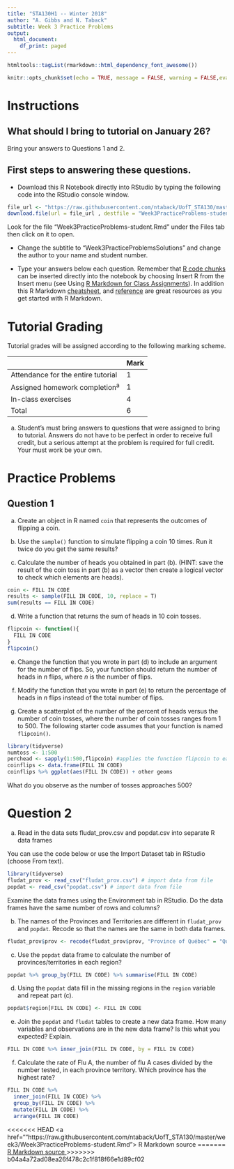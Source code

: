 ```yaml
---
title: "STA130H1 -- Winter 2018"
author: "A. Gibbs and N. Taback"
subtitle: Week 3 Practice Problems
output:
  html_document:
    df_print: paged
---
```


```r
htmltools::tagList(rmarkdown::html_dependency_font_awesome())

knitr::opts_chunk$set(echo = TRUE, message = FALSE, warning = FALSE,eval = FALSE)
```

# Instructions

## What should I bring to tutorial on January 26?

Bring your answers to Questions 1 and 2.

## First steps to answering these questions.

- Download this R Notebook directly into RStudio by typing the following code into the RStudio console window.   

```r
file_url <- "https://raw.githubusercontent.com/ntaback/UofT_STA130/master/week3/Week3PracticeProblems-student.Rmd"
download.file(url = file_url , destfile = "Week3PracticeProblems-student.Rmd")
```

Look for the file "Week3PracticeProblems-student.Rmd" under the Files tab then click on it to open.

- Change the subtitle to "Week3PracticeProblemsSolutions" and change the author to your name and student number.

- Type your answers below each question.  Remember that [R code chunks](http://rmarkdown.rstudio.com/authoring_rcodechunks.html) can be inserted directly into the notebook by choosing Insert R from the Insert menu (see Using [R Markdown for Class Assignments](https://ntaback.github.io/UofT_STA130/Rmarkdownforclassreports.html)). In addition this R Markdown [cheatsheet](http://www.rstudio.com/wp-content/uploads/2016/03/rmarkdown-cheatsheet-2.0.pdf), and [reference](http://www.rstudio.com/wp-content/uploads/2015/03/rmarkdown-reference.pdf) are great resources as you get started with R Markdown. 

# Tutorial Grading

Tutorial grades will be assigned according to the following marking scheme.

|                                    | Mark |
|------------------------------------|------|
| Attendance for the entire tutorial | 1    |
| Assigned homework completion^a^    | 1    |
| In-class exercises                 | 4    |
| Total                              | 6    |

a. Student's must bring answers to questions that were assigned to bring to tutorial.  Answers do not have to be perfect in order to receive full credit, but a serious attempt at the problem is required for full credit.  Your must work be your own.

# Practice Problems

## Question 1

(a)  Create an object in R named `coin` that represents the outcomes of flipping a coin.

(b)  Use the `sample()` function to simulate flipping a coin 10 times.  Run it twice do you get the same results?

(c)  Calculate the number of heads you obtained in part (b).  (HINT: save the result of the coin toss in part (b) as a vector then create a logical vector to check which elements are heads).

```r
coin <- FILL IN CODE
results <- sample(FILL IN CODE, 10, replace = T)
sum(results == FILL IN CODE)
```


(d)  Write a function that returns the sum of heads in 10 coin tosses.

```r
flipcoin <- function(){
  FILL IN CODE
}
flipcoin()
```

(e) Change the function that you wrote in part (d) to include an argument for the number of flips.  So, your function should return the number of heads in $n$ flips, where $n$ is the number of flips.


(f) Modify the function that you wrote in part (e) to return the percentage of heads in $n$ flips instead of the total number of flips.


(g) Create a scatterplot of the number of the percent of heads versus the number of coin tosses, where the number of coin tosses ranges from 1 to 500. The following starter code assumes that your function is named `flipcoin()`.


```r
library(tidyverse)
numtoss <- 1:500
perchead <- sapply(1:500,flipcoin) #applies the function flipcoin to each element of 1:500
coinflips <- data.frame(FILL IN CODE)
coinflips %>% ggplot(aes(FILL IN CODE)) + other geoms
```

What do you observe as the number of tosses approaches 500?


# Question 2

(a) Read in the data sets fludat_prov.csv and popdat.csv into separate R data frames

You can use the code below or use the Import Dataset tab in RStudio (choose From text).

```r
library(tidyverse)
fludat_prov <- read_csv("fludat_prov.csv") # import data from file
popdat <- read_csv("popdat.csv") # import data from file
```

Examine the data frames using the Environment tab in RStudio.  Do the data frames have the same number of rows and columns? 


(b) The names of the Provinces and Territories are different in `fludat_prov` and `popdat`.  Recode so that the names are the same in both data frames.


```r
fludat_prov$prov <- recode(fludat_prov$prov, "Province of Québec" = "Quebec", FILL IN CODE)
```


(c)  Use the `popdat` data frame to calculate the number of provinces/territories in each region?


```r
popdat %>% group_by(FILL IN CODE) %>% summarise(FILL IN CODE)
```


(d) Using the `popdat` data fill in the missing regions in the `region` variable and repeat part (c).

```r
popdat$region[FILL IN CODE] <- FILL IN CODE 
```

(e) Join the `popdat` and `fludat` tables to create a new data frame.  How many variables and observations are in the new data frame?  Is this what you expected?  Explain.

```r
FILL IN CODE %>% inner_join(FILL IN CODE, by = FILL IN CODE)
```

(f) Calculate the rate of Flu A, the number of flu A cases divided by the number tested, in each province territory.  Which province has the highest rate?

```r
FILL IN CODE %>% 
  inner_join(FILL IN CODE) %>% 
  group_by(FILL IN CODE) %>% 
  mutate(FILL IN CODE) %>%
  arrange(FILL IN CODE)
```



<<<<<<< HEAD
<a href=""https://raw.githubusercontent.com/ntaback/UofT_STA130/master/week3/Week3PracticeProblems-student.Rmd"> R Markdown source <i class="fa fa-github" aria-hidden="true"></i></a> 
=======
<a href=""> R Markdown source <i class="fa fa-github" aria-hidden="true"></i></a> 
>>>>>>> b04a4a72ad08ea26f478c2c1f818f66e1d89cf02

